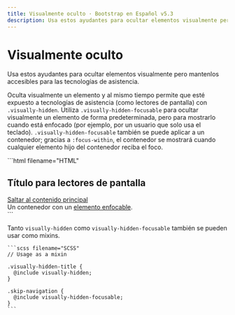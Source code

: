 ```yaml
---
title: Visualmente oculto · Bootstrap en Español v5.3
description: Usa estos ayudantes para ocultar elementos visualmente pero mantenlos accesibles para las tecnologías de asistencia.
---
```


# Visualmente oculto

Usa estos ayudantes para ocultar elementos visualmente pero mantenlos accesibles para las tecnologías de asistencia.

Oculta visualmente un elemento y al mismo tiempo permite que esté expuesto a tecnologías de asistencia (como lectores de pantalla) con `.visually-hidden`. Utiliza `.visually-hidden-focusable` para ocultar visualmente un elemento de forma predeterminada, pero para mostrarlo cuando está enfocado (por ejemplo, por un usuario que solo usa el teclado). `.visually-hidden-focusable` también se puede aplicar a un contenedor; gracias a `:focus-within`, el contenedor se mostrará cuando cualquier elemento hijo del contenedor reciba el foco.

<DemoIframe path="/demos/bootstrap/5.3/helpers/visually-hidden/index.html">
    ```html filename="HTML"
    <h2 class="visually-hidden">Título para lectores de pantalla</h2>
    <a class="visually-hidden-focusable" href="#content">Saltar al contenido principal</a>
    <div class="visually-hidden-focusable">Un contenedor con un <a href="#">elemento enfocable</a>.</div>
    ```
</DemoIframe>

Tanto `visually-hidden` como `visually-hidden-focusable` también se pueden usar como mixins.

    ```scss filename="SCSS"
    // Usage as a mixin
    
    .visually-hidden-title {
      @include visually-hidden;
    }
    
    .skip-navigation {
      @include visually-hidden-focusable;
    }
    ```